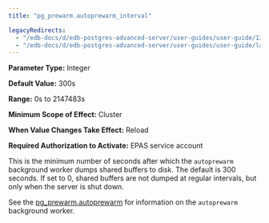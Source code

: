 ```yaml
---
title: "pg_prewarm.autoprewarm_interval"

legacyRedirects:
  - "/edb-docs/d/edb-postgres-advanced-server/user-guides/user-guide/13/pg_prewarm.autoprewarm_interval.html"
  - "/edb-docs/d/edb-postgres-advanced-server/user-guides/user-guide/latest/pg_prewarm.autoprewarm_interval.html"
---
```


<div id="pg_prewarm_autoprewarm_interval" class="registered_link"></div>

**Parameter Type:** Integer

**Default Value:** 300s

**Range:** 0s to 2147483s

**Minimum Scope of Effect:** Cluster

**When Value Changes Take Effect:** Reload

**Required Authorization to Activate:** EPAS service account

This is the minimum number of seconds after which the `autoprewarm` background worker dumps shared buffers to disk. The default is 300 seconds. If set to 0, shared buffers are not dumped at regular intervals, but only when the server is shut down.

See the [pg_prewarm.autoprewarm](16_pg_prewarm.autoprewarm/#pg_prewarm_autoprewarm) for information on the `autoprewarm` background worker.
